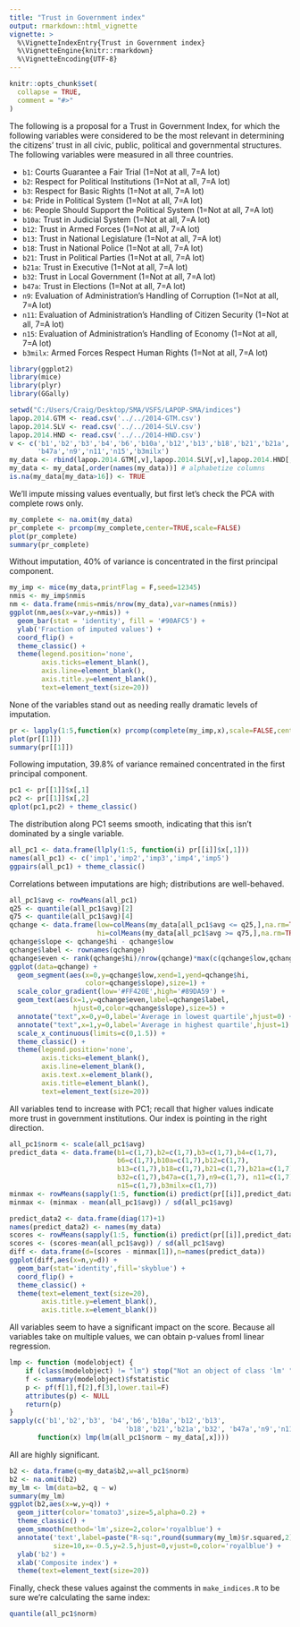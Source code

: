 ```yaml
---
title: "Trust in Government index"
output: rmarkdown::html_vignette
vignette: >
  %\VignetteIndexEntry{Trust in Government index}
  %\VignetteEngine{knitr::rmarkdown}
  %\VignetteEncoding{UTF-8}
---
```


```r
knitr::opts_chunk$set(
  collapse = TRUE,
  comment = "#>"
)
```


The following is a proposal for a Trust in Government Index, for which the following variables were considered to be the most relevant in determining the citizens' trust in all civic, public, political and governmental structures. The following variables were measured in all three countries.

* `b1`: Courts Guarantee a Fair Trial (1=Not at all, 7=A lot)
* `b2`: Respect for Political Institutions (1=Not at all, 7=A lot)
* `b3`: Respect for Basic Rights (1=Not at all, 7=A lot)
* `b4`: Pride in Political System (1=Not at all, 7=A lot)
* `b6`: People Should Support the Political System (1=Not at all, 7=A lot)
* `b10a`: Trust in Judicial System (1=Not at all, 7=A lot)
* `b12`: Trust in Armed Forces (1=Not at all, 7=A lot)
* `b13`: Trust in National Legislature (1=Not at all, 7=A lot)
* `b18`: Trust in National Police (1=Not at all, 7=A lot)
* `b21`: Trust in Political Parties (1=Not at all, 7=A lot)
* `b21a`: Trust in Executive (1=Not at all, 7=A lot)
* `b32`: Trust in Local Government (1=Not at all, 7=A lot)
* `b47a`: Trust in Elections (1=Not at all, 7=A lot)
* `n9`: Evaluation of Administration's Handling of Corruption (1=Not at all, 7=A lot)
* `n11`: Evaluation of Administration's Handling of Citizen Security (1=Not at all, 7=A lot)
* `n15`: Evaluation of Administration's Handling of Economy (1=Not at all, 7=A lot)
* `b3milx`: Armed Forces Respect Human Rights (1=Not at all, 7=A lot)

```r
library(ggplot2)
library(mice)
library(plyr) 
library(GGally) 

setwd("C:/Users/Craig/Desktop/SMA/VSFS/LAPOP-SMA/indices")
lapop.2014.GTM <- read.csv('../../2014-GTM.csv')
lapop.2014.SLV <- read.csv('../../2014-SLV.csv')
lapop.2014.HND <- read.csv('../../2014-HND.csv')
v <- c('b1','b2','b3','b4','b6','b10a','b12','b13','b18','b21','b21a','b32',
       'b47a','n9','n11','n15','b3milx')
my_data <- rbind(lapop.2014.GTM[,v],lapop.2014.SLV[,v],lapop.2014.HND[,v])
my_data <- my_data[,order(names(my_data))] # alphabetize columns
is.na(my_data[my_data>16]) <- TRUE
```

We'll impute missing values eventually, but first let's check the PCA with complete rows only.

```r
my_complete <- na.omit(my_data)
pr_complete <- prcomp(my_complete,center=TRUE,scale=FALSE)
plot(pr_complete)
summary(pr_complete)
```

Without imputation, 40% of variance is concentrated in the first principal component.

```r
my_imp <- mice(my_data,printFlag = F,seed=12345)
nmis <- my_imp$nmis
nm <- data.frame(nmis=nmis/nrow(my_data),var=names(nmis))
ggplot(nm,aes(x=var,y=nmis)) +
  geom_bar(stat = 'identity', fill = '#90AFC5') +
  ylab('Fraction of imputed values') +
  coord_flip() +
  theme_classic() +
  theme(legend.position='none',
        axis.ticks=element_blank(),
        axis.line=element_blank(),
        axis.title.y=element_blank(),
        text=element_text(size=20))
```

None of the variables stand out as needing really dramatic levels of imputation.

```r
pr <- lapply(1:5,function(x) prcomp(complete(my_imp,x),scale=FALSE,center=TRUE))
plot(pr[[1]])
summary(pr[[1]])
```

Following imputation, 39.8% of variance remained concentrated in the first principal component.

```r
pc1 <- pr[[1]]$x[,1]
pc2 <- pr[[1]]$x[,2]
qplot(pc1,pc2) + theme_classic()
```

The distribution along PC1 seems smooth, indicating that this isn't dominated by a single variable.

```r
all_pc1 <- data.frame(llply(1:5, function(i) pr[[i]]$x[,1]))
names(all_pc1) <- c('imp1','imp2','imp3','imp4','imp5')
ggpairs(all_pc1) + theme_classic()
```

Correlations between imputations are high; distributions are well-behaved.

```r
all_pc1$avg <- rowMeans(all_pc1)
q25 <- quantile(all_pc1$avg)[2]
q75 <- quantile(all_pc1$avg)[4]
qchange <- data.frame(low=colMeans(my_data[all_pc1$avg <= q25,],na.rm=TRUE),
                      hi=colMeans(my_data[all_pc1$avg >= q75,],na.rm=TRUE))
qchange$slope <- qchange$hi - qchange$low
qchange$label <- rownames(qchange)
qchange$even <- rank(qchange$hi)/nrow(qchange)*max(c(qchange$low,qchange$hi))
ggplot(data=qchange) +
  geom_segment(aes(x=0,y=qchange$low,xend=1,yend=qchange$hi,
                   color=qchange$slope),size=1) +
  scale_color_gradient(low='#FF420E',high='#89DA59') +
  geom_text(aes(x=1,y=qchange$even,label=qchange$label,
                hjust=0,color=qchange$slope),size=5) +
  annotate("text",x=0,y=0,label='Average in lowest quartile',hjust=0) +
  annotate("text",x=1,y=0,label='Average in highest quartile',hjust=1) +
  scale_x_continuous(limits=c(0,1.5)) +
  theme_classic() +
  theme(legend.position='none',
        axis.ticks=element_blank(),
        axis.line=element_blank(),
        axis.text.x=element_blank(),
        axis.title=element_blank(),
        text=element_text(size=20))
```

All variables tend to increase with PC1; recall that higher values indicate more trust in government institutions. Our index is pointing in the right direction.

```r
all_pc1$norm <- scale(all_pc1$avg) 
predict_data <- data.frame(b1=c(1,7),b2=c(1,7),b3=c(1,7),b4=c(1,7),
                           b6=c(1,7),b10a=c(1,7),b12=c(1,7),
                           b13=c(1,7),b18=c(1,7),b21=c(1,7),b21a=c(1,7),
                           b32=c(1,7),b47a=c(1,7),n9=c(1,7), n11=c(1,7),  
                           n15=c(1,7),b3milx=c(1,7))
minmax <- rowMeans(sapply(1:5, function(i) predict(pr[[i]],predict_data)[,1]))
minmax <- (minmax - mean(all_pc1$avg)) / sd(all_pc1$avg) 

predict_data2 <- data.frame(diag(17)+1)
names(predict_data2) <- names(my_data)
scores <- rowMeans(sapply(1:5, function(i) predict(pr[[i]],predict_data2)[,1]))
scores <- (scores-mean(all_pc1$avg)) / sd(all_pc1$avg) 
diff <- data.frame(d=(scores - minmax[1]),n=names(predict_data))
ggplot(diff,aes(x=n,y=d)) +
  geom_bar(stat='identity',fill='skyblue') +
  coord_flip() +
  theme_classic() +
  theme(text=element_text(size=20),
        axis.title.y=element_blank(),
        axis.title.x=element_blank())
```

All variables seem to have a significant impact on the score. Because all variables take on multiple values, we can obtain p-values froml linear regression.

```r
lmp <- function (modelobject) {
    if (class(modelobject) != "lm") stop("Not an object of class 'lm' ")
    f <- summary(modelobject)$fstatistic
    p <- pf(f[1],f[2],f[3],lower.tail=F)
    attributes(p) <- NULL
    return(p)
}
sapply(c('b1','b2','b3', 'b4','b6','b10a','b12','b13',
                             'b18','b21','b21a','b32', 'b47a','n9','n11','n15', 'b3milx'),
       function(x) lmp(lm(all_pc1$norm ~ my_data[,x])))
```

All are highly significant.

```r
b2 <- data.frame(q=my_data$b2,w=all_pc1$norm)
b2 <- na.omit(b2)
my_lm <- lm(data=b2, q ~ w)
summary(my_lm)
ggplot(b2,aes(x=w,y=q)) +
  geom_jitter(color='tomato3',size=5,alpha=0.2) +
  theme_classic() +
  geom_smooth(method='lm',size=2,color='royalblue') +
  annotate('text',label=paste("R-sq:",round(summary(my_lm)$r.squared,2)),  
           size=10,x=-0.5,y=2.5,hjust=0,vjust=0,color='royalblue') +
  ylab('b2') +
  xlab('Composite index') +
  theme(text=element_text(size=20))
```

Finally, check these values against the comments in `make_indices.R` to be sure we're calculating the same index:

```r
quantile(all_pc1$norm)
```